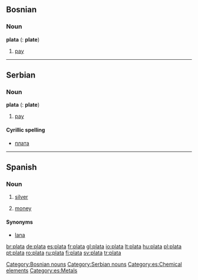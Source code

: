 ==Bosnian==

===Noun===
'''plata''' {{f}} {{s}} ({{p}}: '''plate''')

# [[pay]]

[[Category:Bosnian nouns]]

----

==Serbian==

===Noun===
'''plata''' {{f}} {{s}} ({{p}}: '''plate''')

# [[pay]]

====Cyrillic spelling====
*[[плата#Serbian|плата]]

[[Category:Serbian nouns]]

----

==Spanish==

===Noun===
{{es-noun-f}}

# [[silver]]
# {{context|Latin America|lang=es}} [[money]]

====Synonyms====
*[[lana]] {{f}}

[[Category:es:Chemical elements]]
[[Category:es:Metals]]

[[br:plata]]
[[de:plata]]
[[es:plata]]
[[fr:plata]]
[[gl:plata]]
[[io:plata]]
[[lt:plata]]
[[hu:plata]]
[[pl:plata]]
[[pt:plata]]
[[ro:plata]]
[[ru:plata]]
[[fi:plata]]
[[sv:plata]]
[[tr:plata]]